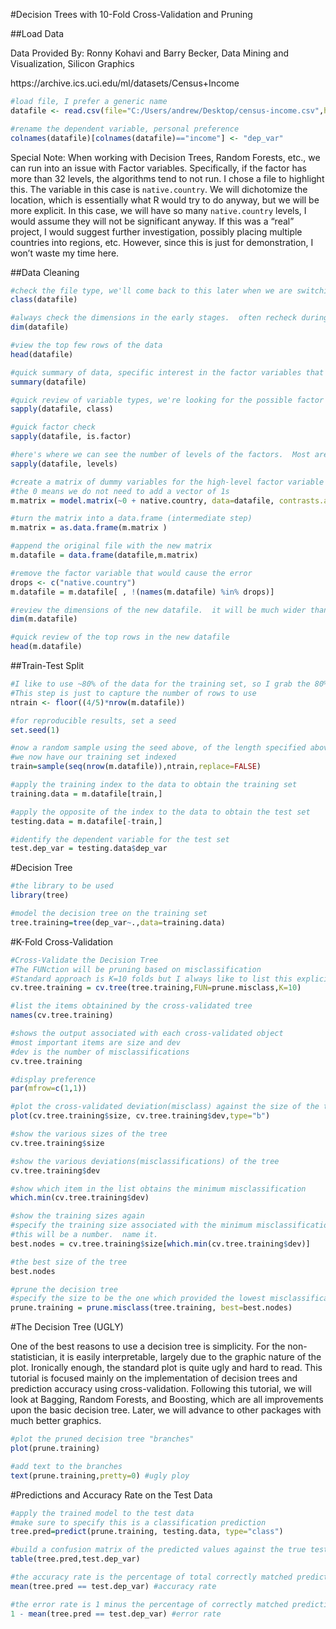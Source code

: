 #Decision Trees with 10-Fold Cross-Validation and Pruning

##Load Data

Data Provided By: Ronny Kohavi and Barry Becker, Data Mining and Visualization, Silicon Graphics  

https://archive.ics.uci.edu/ml/datasets/Census+Income
```{r}
#load file, I prefer a generic name
datafile <- read.csv(file="C:/Users/andrew/Desktop/census-income.csv",head=TRUE,sep=",")

#rename the dependent variable, personal preference
colnames(datafile)[colnames(datafile)=="income"] <- "dep_var"
```

Special Note: When working with Decision Trees, Random Forests, etc., we can run into an issue with Factor variables.  Specifically, if the factor has more than 32 levels, the algorithms tend to not run.  I chose a file to highlight this.  The variable in this case is `native.country`.  We will dichotomize the location, which is essentially what R would try to do anyway, but we will be more explicit.  In this case, we will have so many `native.country` levels, I would assume they will not be significant anyway.  If this was a "real" project, I would suggest further investigation, possibly placing multiple countries into regions, etc.  However, since this is just for demonstration, I won't waste my time here.

##Data Cleaning 

```{r}
#check the file type, we'll come back to this later when we are switching between matrices and data.frames
class(datafile)

#always check the dimensions in the early stages.  often recheck during subsequent data manipulation steps
dim(datafile)

#view the top few rows of the data
head(datafile)

#quick summary of data, specific interest in the factor variables that could throw an error
summary(datafile)

#quick review of variable types, we're looking for the possible factor variables that could cause problems
sapply(datafile, class)

#guick factor check
sapply(datafile, is.factor)

#here's where we can see the number of levels of the factors.  Most are fine. native.country will be a problem though. 
sapply(datafile, levels)

#create a matrix of dummy variables for the high-level factor variable
#the 0 means we do not need to add a vector of 1s
m.matrix = model.matrix(~0 + native.country, data=datafile, contrasts.arg=list(native.country=contrasts(datafile$native.country, contrasts=F)))

#turn the matrix into a data.frame (intermediate step)
m.matrix = as.data.frame(m.matrix )

#append the original file with the new matrix
m.datafile = data.frame(datafile,m.matrix)

#remove the factor variable that would cause the error 
drops <- c("native.country")
m.datafile = m.datafile[ , !(names(m.datafile) %in% drops)]

#review the dimensions of the new datafile.  it will be much wider than before
dim(m.datafile)

#quick review of the top rows in the new datafile
head(m.datafile)
```


##Train-Test Split 

```{r}
#I like to use ~80% of the data for the training set, so I grab the 80% of the rows and force it to the floor integer
#This step is just to capture the number of rows to use
ntrain <- floor((4/5)*nrow(m.datafile))

#for reproducible results, set a seed
set.seed(1)

#now a random sample using the seed above, of the length specified above, will be applied to the datafile.
#we now have our training set indexed
train=sample(seq(nrow(m.datafile)),ntrain,replace=FALSE)

#apply the training index to the data to obtain the training set
training.data = m.datafile[train,]

#apply the opposite of the index to the data to obtain the test set
testing.data = m.datafile[-train,]

#identify the dependent variable for the test set
test.dep_var = testing.data$dep_var 

```

#Decision Tree

```{r}
#the library to be used
library(tree)

#model the decision tree on the training set
tree.training=tree(dep_var~.,data=training.data)
```

#K-Fold Cross-Validation

```{r}
#Cross-Validate the Decision Tree
#The FUNction will be pruning based on misclassification
#Standard approach is K=10 folds but I always like to list this explicitly
cv.tree.training = cv.tree(tree.training,FUN=prune.misclass,K=10)

#list the items obtainined by the cross-validated tree
names(cv.tree.training)

#shows the output associated with each cross-validated object
#most important items are size and dev
#dev is the number of misclassifications
cv.tree.training

#display preference
par(mfrow=c(1,1))

#plot the cross-validated deviation(misclass) against the size of the tree
plot(cv.tree.training$size, cv.tree.training$dev,type="b")

#show the various sizes of the tree
cv.tree.training$size

#show the various deviations(misclassifications) of the tree
cv.tree.training$dev

#show which item in the list obtains the minimum misclassification
which.min(cv.tree.training$dev)

#show the training sizes again
#specify the training size associated with the minimum misclassification from above
#this will be a number.  name it.
best.nodes = cv.tree.training$size[which.min(cv.tree.training$dev)]

#the best size of the tree
best.nodes

#prune the decision tree
#specify the size to be the one which provided the lowest misclassification rate by cross-validation
prune.training = prune.misclass(tree.training, best=best.nodes)
```

#The Decision Tree (UGLY)

One of the best reasons to use a decision tree is simplicity.  For the non-statistician, it is easily interpretable, largely due to the graphic nature of the plot.  Ironically enough, the standard plot is quite ugly and hard to read.  This tutorial is focused mainly on the implementation of decision trees and prediction accuracy using cross-validation.  Following this tutorial, we will look at Bagging, Random Forests, and Boosting, which are all improvements upon the basic decision tree.  Later, we will advance to other packages with much better graphics.

```{r}
#plot the pruned decision tree "branches" 
plot(prune.training)

#add text to the branches 
text(prune.training,pretty=0) #ugly ploy
```

#Predictions and Accuracy Rate on the Test Data

```{r}
#apply the trained model to the test data
#make sure to specify this is a classification prediction
tree.pred=predict(prune.training, testing.data, type="class")

#build a confusion matrix of the predicted values against the true test dependent variables
table(tree.pred,test.dep_var)  

#the accuracy rate is the percentage of total correctly matched predictions
mean(tree.pred == test.dep_var) #accuracy rate

#the error rate is 1 minus the percentage of correctly matched predictions
1 - mean(tree.pred == test.dep_var) #error rate
  
```
